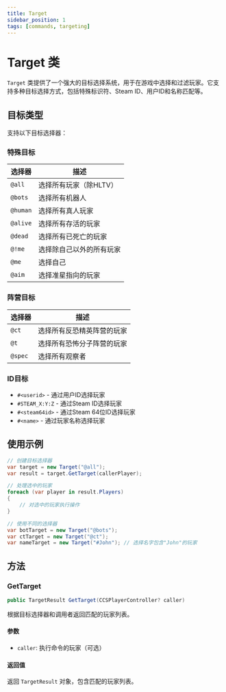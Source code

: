 ```yaml
---
title: Target
sidebar_position: 1
tags: [commands, targeting]
---
```


# Target 类

`Target` 类提供了一个强大的目标选择系统，用于在游戏中选择和过滤玩家。它支持多种目标选择方式，包括特殊标识符、Steam ID、用户ID和名称匹配等。

## 目标类型

支持以下目标选择器：

### 特殊目标
| 选择器 | 描述 |
|---|---|
| `@all` | 选择所有玩家（除HLTV） |
| `@bots` | 选择所有机器人 |
| `@human` | 选择所有真人玩家 |
| `@alive` | 选择所有存活的玩家 |
| `@dead` | 选择所有已死亡的玩家 |
| `@!me` | 选择除自己以外的所有玩家 |
| `@me` | 选择自己 |
| `@aim` | 选择准星指向的玩家 |

### 阵营目标
| 选择器 | 描述 |
|---|---|
| `@ct` | 选择所有反恐精英阵营的玩家 |
| `@t` | 选择所有恐怖分子阵营的玩家 |
| `@spec` | 选择所有观察者 |

### ID目标
- `#<userid>` - 通过用户ID选择玩家
- `#STEAM_X:Y:Z` - 通过Steam ID选择玩家
- `#<steam64id>` - 通过Steam 64位ID选择玩家
- `#<name>` - 通过玩家名称选择玩家

## 使用示例

```csharp
// 创建目标选择器
var target = new Target("@all");
var result = target.GetTarget(callerPlayer);

// 处理选中的玩家
foreach (var player in result.Players)
{
    // 对选中的玩家执行操作
}

// 使用不同的选择器
var botTarget = new Target("@bots");
var ctTarget = new Target("@ct");
var nameTarget = new Target("#John"); // 选择名字包含"John"的玩家
```

## 方法

### GetTarget
```csharp
public TargetResult GetTarget(CCSPlayerController? caller)
```

根据目标选择器和调用者返回匹配的玩家列表。

#### 参数
- `caller`: 执行命令的玩家（可选）

#### 返回值
返回 `TargetResult` 对象，包含匹配的玩家列表。